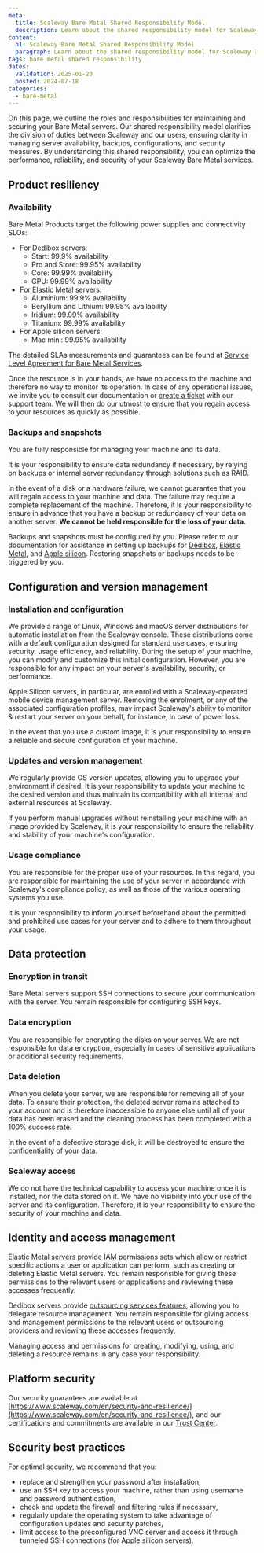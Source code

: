 ```yaml
---
meta:
  title: Scaleway Bare Metal Shared Responsibility Model
  description: Learn about the shared responsibility model for Scaleway Bare Metal services, outlining the roles of Scaleway and users in managing server security, backups, and compliance.
content:
  h1: Scaleway Bare Metal Shared Responsibility Model
  paragraph: Learn about the shared responsibility model for Scaleway Bare Metal services, outlining the roles of Scaleway and users in managing server security, backups, and compliance.
tags: bare metal shared responsibility
dates:
  validation: 2025-01-20
  posted: 2024-07-18
categories:
  - bare-metal
---
```


On this page, we outline the roles and responsibilities for maintaining and securing your Bare Metal servers.
Our shared responsibility model clarifies the division of duties between Scaleway and our users, ensuring clarity in managing server availability, backups, configurations, and security measures. 
By understanding this shared responsibility, you can optimize the performance, reliability, and security of your Scaleway Bare Metal services.

## Product resiliency

### Availability

Bare Metal Products target the following power supplies and connectivity SLOs:

* For Dedibox servers:
    * Start: 99.9% availability
    * Pro and Store: 99.95% availability
    * Core: 99.99% availability
    * GPU: 99.99% availability
* For Elastic Metal servers:
    * Aluminium: 99.9% availability
    * Beryllium and Lithium: 99.95% availability
    * Iridium: 99.99% availability
    * Titanium: 99.99% availability
* For Apple silicon servers:
    * Mac mini: 99.95% availability

The detailed SLAs measurements and guarantees can be found at [Service Level Agreement for Bare Metal Services](https://www.scaleway.com/en/bare-metal/sla/).

Once the resource is in your hands, we have no access to the machine and therefore no way to monitor its operation.
In case of any operational issues, we invite you to consult our documentation or [create a ticket](https://console.scaleway.com/support/tickets/create) with our support team. We will then do our utmost to ensure that you regain access to your resources as quickly as possible.

### Backups and snapshots

You are fully responsible for managing your machine and its data.

It is your responsibility to ensure data redundancy if necessary, by relying on backups or internal server redundancy through solutions such as RAID.

In the event of a disk or a hardware failure, we cannot guarantee that you will regain access to your machine and data. The failure may require a complete replacement of the machine. Therefore, it is your responsibility to ensure in advance that you have a backup or redundancy of your data on another server. 
**We cannot be held responsible for the loss of your data.**

Backups and snapshots must be configured by you. Please refer to our documentation for assistance in setting up backups for [Dedibox](/dedibox/how-to/use-dedibackup-ftp-backup/), [Elastic Metal](/elastic-metal/faq/#how-do-i-back-up-an-elastic-metal-server), and [Apple silicon](/apple-silicon/faq/#how-can-i-back-up-my-mac-mini).
Restoring snapshots or backups needs to be triggered by you.

## Configuration and version management

### Installation and configuration

We provide a range of Linux, Windows and macOS server distributions for automatic installation from the Scaleway console. These distributions come with a default configuration designed for standard use cases, ensuring security, usage efficiency, and reliability. During the setup of your machine, you can modify and customize this initial configuration. However, you are responsible for any impact on your server's availability, security, or performance.

Apple Silicon servers, in particular, are enrolled with a Scaleway-operated mobile device management server. Removing the enrolment, or any of the associated configuration profiles, may impact Scaleway's ability to monitor & restart your server on your behalf, for instance, in case of power loss.

In the event that you use a custom image, it is your responsibility to ensure a reliable and secure configuration of your machine.

### Updates and version management

We regularly provide OS version updates, allowing you to upgrade your environment if desired. It is your responsibility to update your machine to the desired version and thus maintain its compatibility with all internal and external resources at Scaleway.

If you perform manual upgrades without reinstalling your machine with an image provided by Scaleway, it is your responsibility to ensure the reliability and stability of your machine's configuration.

### Usage compliance

You are responsible for the proper use of your resources. In this regard, you are responsible for maintaining the use of your server in accordance with Scaleway's compliance policy, as well as those of the various operating systems you use.

<Message type="important">
    It is your responsibility to inform yourself beforehand about the permitted and prohibited use cases for your server and to adhere to them throughout your usage.
</Message>

## Data protection

### Encryption in transit

Bare Metal servers support SSH connections to secure your communication with the server. You remain responsible for configuring SSH keys. 

### Data encryption

You are responsible for encrypting the disks on your server. We are not responsible for data encryption, especially in cases of sensitive applications or additional security requirements.

### Data deletion

When you delete your server, we are responsible for removing all of your data. To ensure their protection, the deleted server remains attached to your account and is therefore inaccessible to anyone else until all of your data has been erased and the cleaning process has been completed with a 100% success rate.

In the event of a defective storage disk, it will be destroyed to ensure the confidentiality of your data.

### Scaleway access

We do not have the technical capability to access your machine once it is installed, nor the data stored on it. We have no visibility into your use of the server and its configuration. Therefore, it is your responsibility to ensure the security of your machine and data.

## Identity and access management

Elastic Metal servers provide [IAM permissions](/iam/reference-content/permission-sets/) sets which allow or restrict specific actions a user or application can perform, such as creating or deleting Elastic Metal servers. You remain responsible for giving these permissions to the relevant users or applications and reviewing these accesses frequently.

Dedibox servers provide [outsourcing services features](https://www.scaleway.com/en/dedibox/outsourcing/), allowing you to delegate resource management. You remain responsible for giving access and management permissions to the relevant users or outsourcing providers and reviewing these accesses frequently.

Managing access and permissions for creating, modifying, using, and deleting a resource remains in any case your responsibility.

## Platform security

Our security guarantees are available at [https://www.scaleway.com/en/security-and-resilience/](https://www.scaleway.com/en/security-and-resilience/), and our certifications and commitments are available in our [Trust Center](https://security.scaleway.com/).

## Security best practices

For optimal security, we recommend that you:

* replace and strengthen your password after installation,
* use an SSH key to access your machine, rather than using username and password authentication,
* check and update the firewall and filtering rules if necessary,
* regularly update the operating system to take advantage of configuration updates and security patches,
* limit access to the preconfigured VNC server and access it through tunneled SSH connections (for Apple silicon servers).
